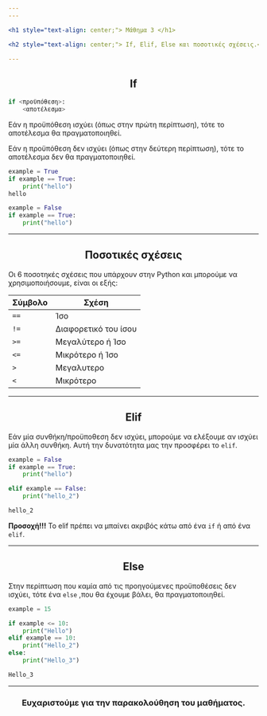 ```yaml
---
---

<h1 style="text-align: center;"> Μάθημα 3 </h1>

<h2 style="text-align: center;"> If, Elif, Else και ποσοτικές σχέσεις.</h2>

---
```


<h2 style="text-align: center;">If</h2>

```python
if <προϋπόθεση>:
    <αποτέλεσμα>
```

Εάν η προϋπόθεση ισχύει (όπως στην πρώτη περίπτωση), τότε το αποτέλεσμα θα πραγματοποιηθεί. 

Εάν η προϋπόθεση δεν ισχύει (όπως στην δεύτερη περίπτωση), τότε το αποτέλεσμα δεν θα πραγματοποιηθεί. 

```python
example = True
if example == True:
    print("hello")
hello

example = False
if example == True:
    print("hello")
```

---

<h2 style="text-align: center;"> Ποσοτικές σχέσεις </h2>

Οι 6 ποσοτηκές σχέσεις που υπάρχουν στην Python και μπορούμε να χρησιμοποιήσουμε, είναι οι εξής:

| Σύμβολο | Σχέση                |
|---------|----------------------|
| `==`    | Ίσο                  |
| `!=`    | Διαφορετικό του ίσου |
| `>=`    | Μεγαλύτερο ή Ίσο     |
| `<=`    | Μικρότερο ή Ίσο      |
| `>`     | Μεγαλυτερο           |
| `<`     | Μικρότερο            |

---

<h2 style="text-align: center;">Elif</h2>

Εάν μία συνθήκη/προϋποθεση δεν ισχύει, μπορούμε να ελέξουμε αν ισχύει μία άλλη συνθήκη.
Αυτή την δυνατότητα μας την προσφέρει το ```elif```.

```python
example = False
if example == True:
    print("hello")

elif example == False:
    print("hello_2")

hello_2

```
**Προσοχή!!!** Το elif πρέπει να μπαίνει ακριβός κάτω από ένα ```if``` ή από ένα ```elif```. 

---

<h2 style="text-align: center;"> Else </h2>

Στην περίπτωση που καμία από τις προηγούμενες προϋποθέσεις δεν ισχύει, τότε ένα ```else``` ,που θα έχουμε βάλει, θα πραγματοποιηθεί.

```python
example = 15

if example <= 10:
    print("Hello")
elif example == 10:
    print("Hello_2")
else:
    print("Hello_3")

Hello_3
```

---

<h3 style="text-align: center;"> Ευχαριστούμε για την παρακολούθηση του μαθήματος. </h3>
